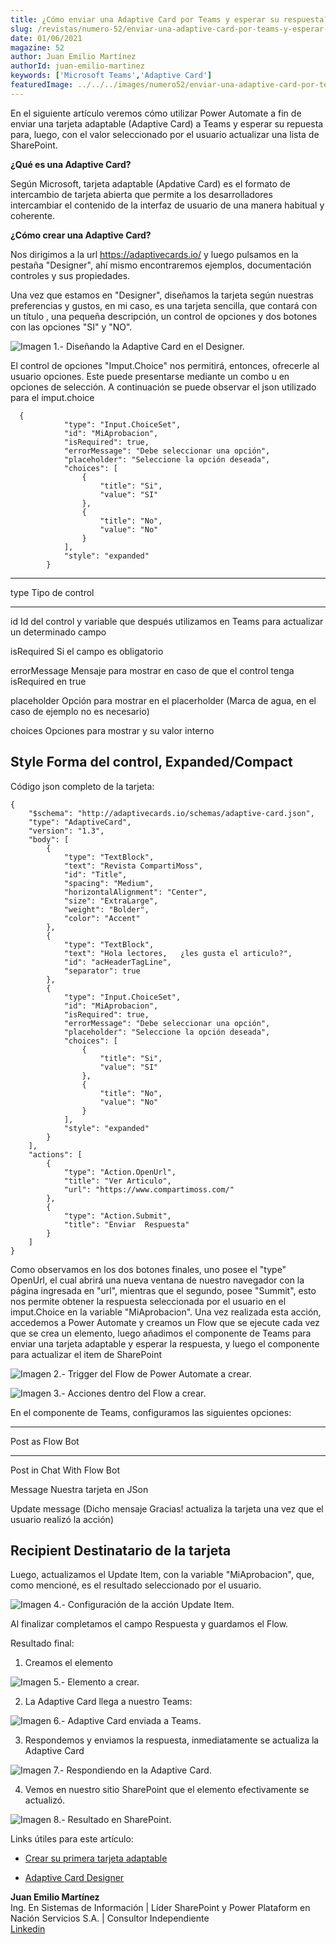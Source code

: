 ```yaml
---
title: ¿Cómo enviar una Adaptive Card por Teams y esperar su respuesta?
slug: /revistas/numero-52/enviar-una-adaptive-card-por-teams-y-esperar-su-respuestav3
date: 01/06/2021
magazine: 52
author: Juan Emilio Martínez
authorId: juan-emilio-martinez
keywords: ['Microsoft Teams','Adaptive Card']
featuredImage: ../../../images/numero52/enviar-una-adaptive-card-por-teams-y-esperar-su-respuestav3/image1.png
---
```


En el siguiente artículo veremos cómo utilizar Power Automate a fin de
enviar una tarjeta adaptable (Adaptive Card) a Teams y esperar su
repuesta para, luego, con el valor seleccionado por el usuario
actualizar una lista de SharePoint.

**¿Qué es una Adaptive Card?**

Según Microsoft, tarjeta adaptable (Apdative Card) es el formato de
intercambio de tarjeta abierta que permite a los desarrolladores
intercambiar el contenido de la interfaz de usuario de una manera
habitual y coherente.

**¿Cómo crear una Adaptive Card?**

Nos dirigimos a la url <https://adaptivecards.io/> y luego pulsamos en
la pestaña "Designer", ahí mismo encontraremos ejemplos, documentación
controles y sus propiedades.

Una vez que estamos en "Designer", diseñamos la tarjeta según nuestras
preferencias y gustos, en mi caso, es una tarjeta sencilla, que contará
con un título , una pequeña descripción, un control de opciones y dos
botones con las opciones "SI" y "NO".

![Imagen 1.- Diseñando la Adaptive Card en el Designer.](../../../images/numero52/enviar-una-adaptive-card-por-teams-y-esperar-su-respuestav3/image1.PNG)


El control de opciones "Imput.Choice" nos permitirá, entonces, ofrecerle
al usuario opciones. Este puede presentarse mediante un combo u en
opciones de selección. A continuación se puede observar el json
utilizado para el imput.choice

```
  {
            "type": "Input.ChoiceSet",
            "id": "MiAprobacion",
            "isRequired": true,
            "errorMessage": "Debe seleccionar una opción",
            "placeholder": "Seleccione la opción deseada",
            "choices": [
                {
                    "title": "Si",
                    "value": "SI"
                },
                {
                    "title": "No",
                    "value": "No"
                }
            ],
            "style": "expanded"
        }
```

  -----------------------------------------------------------------------
  type                                Tipo de control
  ----------------------------------- -----------------------------------
  id                                  Id del control y variable que
                                      después utilizamos en Teams para
                                      actualizar un determinado campo

  isRequired                          Si el campo es obligatorio

  errorMessage                        Mensaje para mostrar en caso de que
                                      el control tenga isRequired en true

  placeholder                         Opción para mostrar en el
                                      placerholder (Marca de agua, en el
                                      caso de ejemplo no es necesario)

  choices                             Opciones para mostrar y su valor
                                      interno

  Style                               Forma del control, Expanded/Compact
  -----------------------------------------------------------------------

Código json completo de la tarjeta:

```
{
    "$schema": "http://adaptivecards.io/schemas/adaptive-card.json",
    "type": "AdaptiveCard",
    "version": "1.3",
    "body": [
        {
            "type": "TextBlock",
            "text": "Revista CompartiMoss",
            "id": "Title",
            "spacing": "Medium",
            "horizontalAlignment": "Center",
            "size": "ExtraLarge",
            "weight": "Bolder",
            "color": "Accent"
        },
        {
            "type": "TextBlock",
            "text": "Hola lectores,   ¿les gusta el articulo?",
            "id": "acHeaderTagLine",
            "separator": true
        },
        {
            "type": "Input.ChoiceSet",
            "id": "MiAprobacion",
            "isRequired": true,
            "errorMessage": "Debe seleccionar una opción",
            "placeholder": "Seleccione la opción deseada",
            "choices": [
                {
                    "title": "Si",
                    "value": "SI"
                },
                {
                    "title": "No",
                    "value": "No"
                }
            ],
            "style": "expanded"
        }
    ],
    "actions": [
        {
            "type": "Action.OpenUrl",
            "title": "Ver Articulo",
            "url": "https://www.compartimoss.com/"
        },
        {
            "type": "Action.Submit",
            "title": "Enviar  Respuesta"
        }
    ]
}
```

Como observamos en los dos botones finales, uno posee el "type" OpenUrl,
el cual abrirá una nueva ventana de nuestro navegador con la página
ingresada en "url", mientras que el segundo, posee "Summit", esto nos
permite obtener la respuesta seleccionada por el usuario en el
imput.Choice en la variable "MiAprobacion". Una vez realizada esta
acción, accedemos a Power Automate y creamos un Flow que se ejecute cada
vez que se crea un elemento, luego añadimos el componente de Teams para
enviar una tarjeta adaptable y esperar la respuesta, y luego el
componente para actualizar el item de SharePoint

![Imagen 2.- Trigger del Flow de Power Automate a crear.](../../../images/numero52/enviar-una-adaptive-card-por-teams-y-esperar-su-respuestav3/image2.png)


![Imagen 3.- Acciones dentro del Flow a crear.](../../../images/numero52/enviar-una-adaptive-card-por-teams-y-esperar-su-respuestav3/image3.png)


En el componente de Teams, configuramos las siguientes opciones:

  -----------------------------------------------------------------------
  Post as                             Flow Bot
  ----------------------------------- -----------------------------------
  Post in                             Chat With Flow Bot

  Message                             Nuestra tarjeta en JSon

  Update message (Dicho mensaje       Gracias!
  actualiza la tarjeta una vez que el 
  usuario realizó la acción)          

  Recipient                           Destinatario de la tarjeta
  -----------------------------------------------------------------------

Luego, actualizamos el Update Item, con la variable "MiAprobacion", que,
como mencioné, es el resultado seleccionado por el usuario.

![Imagen 4.- Configuración de la acción Update Item.](../../../images/numero52/enviar-una-adaptive-card-por-teams-y-esperar-su-respuestav3/image4.png)


Al finalizar completamos el campo Respuesta y guardamos el Flow.

Resultado final:

1.  Creamos el elemento

![Imagen 5.- Elemento a crear.](../../../images/numero52/enviar-una-adaptive-card-por-teams-y-esperar-su-respuestav3/image5.png)


2.  La Adaptive Card llega a nuestro Teams:

![Imagen 6.- Adaptive Card enviada a Teams.](../../../images/numero52/enviar-una-adaptive-card-por-teams-y-esperar-su-respuestav3/image6.png)


3.  Respondemos y enviamos la respuesta, inmediatamente se actualiza la
    Adaptive Card

![Imagen 7.- Respondiendo en la Adaptive Card.](../../../images/numero52/enviar-una-adaptive-card-por-teams-y-esperar-su-respuestav3/image7.jpg)


4.  Vemos en nuestro sitio SharePoint que el elemento efectivamente se
    actualizó.

![Imagen 8.- Resultado en SharePoint.](../../../images/numero52/enviar-una-adaptive-card-por-teams-y-esperar-su-respuestav3/image8.png)


Links útiles para este artículo:

-   [Crear su primera tarjeta adaptable](https://docs.microsoft.com/es-es/power-automate/create-adaptive-cards)

-   [Adaptive Card Designer](https://adaptivecards.io/)

**Juan Emilio Martínez** <br />
Ing. En Sistemas de Información | Líder SharePoint y Power Plataform en Nación Servicios S.A. | Consultor Independiente <br />
[Linkedin](https://www.linkedin.com/in/juan-emilio-mart%C3%ADnez-3b76824b)